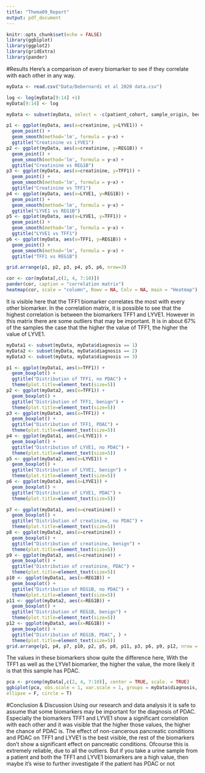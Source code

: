 ```yaml
---
title: "Thema09_Report"
output: pdf_document
---
```


```r
knitr::opts_chunk$set(echo = FALSE)
library(ggbiplot)
library(ggplot2)
library(gridExtra)
library(pander)
```

#Results
Here's a comparison of every biomarker to see if they correlate with each other in any way.
```r
myData <- read.csv("Data/Debernardi et al 2020 data.csv")

log <- log(myData[9:14] +1)
myData[9:14] <- log

myData <- subset(myData, select = -c(patient_cohort, sample_origin, benign_sample_diagnosis))

p1 <- ggplot(myData, aes(x=creatinine, y=LYVE1)) +
  geom_point() +
  geom_smooth(method='lm', formula = y~x) +
  ggtitle("Creatinine vs LYVE1")
p2 <- ggplot(myData, aes(x=creatinine, y=REG1B)) +
  geom_point() +
  geom_smooth(method='lm', formula = y~x) +
  ggtitle("Creatinine vs REG1B")
p3 <- ggplot(myData, aes(x=creatinine, y=TFF1)) +
  geom_point() +
  geom_smooth(method='lm', formula = y~x) +
  ggtitle("Creatinine vs TFF1")
p4 <- ggplot(myData, aes(x=LYVE1, y=REG1B)) +
  geom_point() +
  geom_smooth(method='lm', formula = y~x) +
  ggtitle("LYVE1 vs REG1B")
p5 <- ggplot(myData, aes(x=LYVE1, y=TFF1)) +
  geom_point() +
  geom_smooth(method='lm', formula = y~x) +
  ggtitle("LYVE1 vs TFF1")
p6 <- ggplot(myData, aes(x=TFF1, y=REG1B)) +
  geom_point() +
  geom_smooth(method='lm', formula = y~x) +
  ggtitle("TFF1 vs REG1B")

grid.arrange(p1, p2, p3, p4, p5, p6, nrow=3)
```


```r
cor <- cor(myData[,c(2, 4, 7:10)])
pander(cor, caption = "correlation matrix")
heatmap(cor, scale = "column", Rowv = NA, Colv = NA, main = "Heatmap")
```
It is visible here that the TFF1 biomarker correlates the most with every other biomarker. In the correlation matrix, it is possible to see that the highest correlation is between the biomarkers TFF1 and LYVE1. However in this matrix there are some outliers that may be important. It is in about 67% of the samples the case that the higher the value of TFF1, the higher the value of LYVE1.


```r

myData1 <- subset(myData, myData$diagnosis == 1)
myData2 <- subset(myData, myData$diagnosis == 2)
myData3 <- subset(myData, myData$diagnosis == 3)

p1 <- ggplot(myData1, aes(x=TFF1)) +
  geom_boxplot() +
  ggtitle("Distribution of TFF1, no PDAC") +
  theme(plot.title=element_text(size=5))
p2 <- ggplot(myData2, aes(x=TFF1)) +
  geom_boxplot() +
  ggtitle("Distribution of TFF1, benign") +
  theme(plot.title=element_text(size=5))
p3 <- ggplot(myData3, aes(x=TFF1)) +
  geom_boxplot() +
  ggtitle("Distribution of TFF1, PDAC") +
  theme(plot.title=element_text(size=5))
p4 <- ggplot(myData1, aes(x=LYVE1)) +
  geom_boxplot() +
  ggtitle("Distribution of LYVE1, no PDAC") +
  theme(plot.title=element_text(size=5))
p5 <- ggplot(myData2, aes(x=LYVE1)) +
  geom_boxplot() +
  ggtitle("Distribution of LYVE1, benign") +
  theme(plot.title=element_text(size=5))
p6 <- ggplot(myData3, aes(x=LYVE1)) +
  geom_boxplot() +
  ggtitle("Distribution of LYVE1, PDAC") +
  theme(plot.title=element_text(size=5))

p7 <- ggplot(myData1, aes(x=creatinine)) +
  geom_boxplot() +
  ggtitle("Distribution of creatinine, no PDAC") +
  theme(plot.title=element_text(size=5))
p8 <- ggplot(myData2, aes(x=creatinine)) +
  geom_boxplot() +
  ggtitle("Distribution of creatinine, benign") +
  theme(plot.title=element_text(size=5))
p9 <- ggplot(myData3, aes(x=creatinine)) +
  geom_boxplot() +
  ggtitle("Distribution of creatinine, PDAC") +
  theme(plot.title=element_text(size=5))
p10 <- ggplot(myData1, aes(x=REG1B)) +
  geom_boxplot() +
  ggtitle("Distribution of REG1B, no PDAC") +
  theme(plot.title=element_text(size=5))
p11 <- ggplot(myData2, aes(x=REG1B)) +
  geom_boxplot() +
  ggtitle("Distribution of REG1B, benign") +
  theme(plot.title=element_text(size=5))
p12 <- ggplot(myData3, aes(x=REG1B)) +
  geom_boxplot() +
  ggtitle("Distribution of REG1B, PDAC", ) +
  theme(plot.title=element_text(size=5))
grid.arrange(p1, p4, p7, p10, p2, p5, p8, p11, p3, p6, p9, p12, nrow = 3)
```
The values in these biomarkers show quite the difference here, With the TFF1 as well as the LYVe1 biomarker, the higher the value, the more likely it is that this sample has PDAC.

```r
pca <- prcomp(myData[,c(2, 4, 7:10)], center = TRUE, scale. = TRUE)
ggbiplot(pca, obs.scale = 1, var.scale = 1, groups = myData$diagnosis,
ellipse = F, circle = T)
```


#Conclusion & Discussion
Using our research and data analysis it is safe to assume that some biomarkers may be important for the diagnosis of PDAC. Especially the biomarkers TFF1 and LYVE1 show a significant correlation with each other and it was visible that the higher those values, the higher the chance of PDAC is. The effect of non-cancerous pancreatic conditions and PDAC on TFF1 and LYVE1 is the best visible, the rest of the biomarkers don't show a significant effect on pancreatic conditions. Ofcourse this is extremely reliable, due to all the outliers. But if you take a urine sample from a patient and both the TFF1 and LYVE1 biomarkers are a high value, then maybe it's wise to further investigate if the patient has PDAC or not